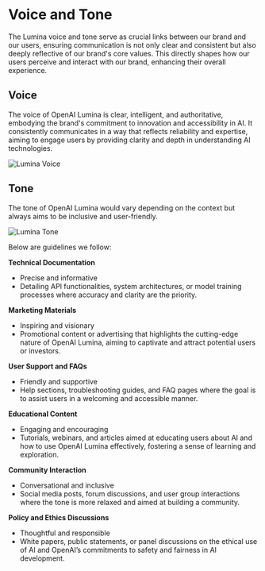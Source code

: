 
<Meta name="Voice and Tone" title="Voice and Tone" />

# Voice and Tone

The Lumina voice and tone serve as crucial links between our brand and our users, ensuring communication is not only clear and consistent but also deeply reflective of our brand's core values. This directly shapes how our users perceive and interact with our brand, enhancing their overall experience.

## Voice

The voice of OpenAI Lumina is clear, intelligent, and authoritative, embodying the brand's commitment to innovation and accessibility in AI. It consistently communicates in a way that reflects reliability and expertise, aiming to engage users by providing clarity and depth in understanding AI technologies.

![Lumina Voice](/images/bg-4.png)

## Tone

The tone of OpenAI Lumina would vary depending on the context but always aims to be inclusive and user-friendly.

![Lumina Tone](/images/bg-5.png)

Below are guidelines we follow: 

**Technical Documentation**
- Precise and informative
- Detailing API functionalities, system architectures, or model training processes where accuracy and clarity are the priority.

**Marketing Materials**
- Inspiring and visionary
- Promotional content or advertising that highlights the cutting-edge nature of OpenAI Lumina, aiming to captivate and attract potential users or investors.

**User Support and FAQs**
- Friendly and supportive
- Help sections, troubleshooting guides, and FAQ pages where the goal is to assist users in a welcoming and accessible manner.

**Educational Content**
- Engaging and encouraging
- Tutorials, webinars, and articles aimed at educating users about AI and how to use OpenAI Lumina effectively, fostering a sense of learning and exploration.

**Community Interaction**
- Conversational and inclusive
- Social media posts, forum discussions, and user group interactions where the tone is more relaxed and aimed at building a community.

**Policy and Ethics Discussions**
- Thoughtful and responsible
- White papers, public statements, or panel discussions on the ethical use of AI and OpenAI’s commitments to safety and fairness in AI development.
